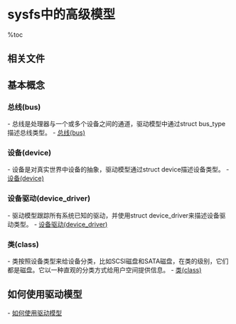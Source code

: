 = sysfs中的高级模型 =

%toc

== 相关文件 ==
{{{class="brush:c"
#include <linux/device.h>
#include <linux/pm.h>
}}}

== 基本概念 ==
=== 总线(bus) ===
- 总线是处理器与一个或多个设备之间的通道，驱动模型中通过struct bus_type描述总线类型。
- [[总线(bus)]]

=== 设备(device) ===
- 设备是对真实世界中设备的抽象，驱动模型通过struct device描述设备类型。
- [[设备(device)]]

=== 设备驱动(device_driver) ===
- 驱动模型跟踪所有系统已知的驱动，并使用struct device_driver来描述设备驱动类型。
- [[设备驱动(device_driver)]]

=== 类(class) ===
- 类按照设备类型来给设备分类，比如SCSI磁盘和SATA磁盘，在类的级别，它们都是磁盘。它以一种直观的分类方式给用户空间提供信息。
- [[类(class)]]

== 如何使用驱动模型 ==
- [[如何使用驱动模型]]
